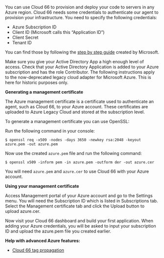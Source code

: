You can use Cloud 66 to provision and deploy your code to servers in any Azure region. Cloud 66 needs some credentials to authenticate our agent to provision your infrastructure. You need to specify the following credentials:

* Azure Subscription ID
* Client ID (Microsoft calls this “Application ID”)
* Client Secret
* Tenant ID

You can find those by following the [step by step guide](https://learn.microsoft.com/en-us/azure/active-directory/develop/howto-create-service-principal-portal) created by Microsoft.

<Callout type="info" title="Active Directory">
Make sure you give your Active Directory App a high enough level of access. Check that your Active Directory Application is added to your Azure subscription and has the role Contributor.
</Callout>

<Collapsible title="Azure Legacy Cloud">
The following instructions apply to the now-deprecated legacy cloud adapter for Microsoft Azure. This is here for historic purposes only.

**Generating a management certificate**

The Azure management certificate is a certificate used to authenticate an agent, such as Cloud 66, to your Azure account. These certificates are uploaded to Azure Legacy Cloud and stored at the subscription level.

To generate a management certificate you can use OpenSSL:

Run the following command in your console:

```shell
$ openssl req -x509 -nodes -days 3650 -newkey rsa:2048 -keyout azure.pem -out azure.pem
```

Now use the created `azure.pem` file and run the following command:

```shell
$ openssl x509 -inform pem -in azure.pem -outform der -out azure.cer
```
You will need `azure.pem` and `azure.cer` to use Cloud 66 with your Azure account.

**Using your management certificate**

Access Management portal of your Azure account and go to the Settings menu. You will need the Subscription ID which is listed in Subscriptions tab. Select the Management certificate tab and click the Upload button to upload azure.cer.

Now visit your Cloud 66 dashboard and build your first application. When adding your Azure credentials, you will be asked to input your subscription ID and upload the azure.pem file you created earlier.

</Collapsible>

**Help with advanced Azure features:**

* [Cloud 66 tag propagation](/docs/servers/tagging-components#propagation-of-tags-to-cloud-providers)